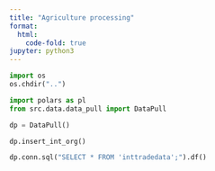 ```yaml
---
title: "Agriculture processing"
format:
  html:
    code-fold: true
jupyter: python3
---
```


```python
import os
os.chdir("..")
```


```python
import polars as pl
from src.data.data_pull import DataPull

dp = DataPull()

```

```python
dp.insert_int_org()
```

```python
dp.conn.sql("SELECT * FROM 'inttradedata';").df()
```
